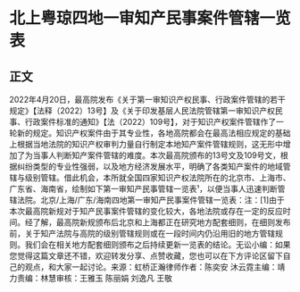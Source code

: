 # 北上粤琼四地一审知产民事案件管辖一览表
## 正文
2022年4月20日，最高院发布《关于第一审知识产权民事、行政案件管辖的若干规定》【法释（2022）13号】及《关于印发基层人民法院管辖第一审知识产权民事、行政案件标准的通知》【法（2022）109号】，对于知识产权案件管辖作了一轮新的规定。知识产权案件由于其专业性，各地高院都会在最高法相应规定的基础上根据当地法院的知识产权审判力量自行制定本地知产案件管辖规则，这无形中增加了为当事人判断知产案件管辖的难度。本次最高院颁布的13号文及109号文，根据纠纷类型的专业性强弱，以及地方经济发展水平，明确了各类知产案件的地域管辖与级别管辖。借此机会，本所就全国四家知识产权法院所在的北京市、上海市、广东省、海南省，绘制如下第一审知产民事管辖一览表¹，以便当事人迅速判断管辖法院。北京/上海/广东/海南四地第一审知产民事案件管辖一览表：注：[1]由于本次最高院新规对于知产民事案件管辖的变化较大，各地法院或存在一定的反应时间。经了解，最高院新规颁布后北京和上海都正在研究地方配套细则，在细则发布前，关于知产法院与高院的级别管辖规则或在一段时间内仍沿用旧的地方管辖规则。我们会在相关地方配套细则颁布之后持续更新一览表的结论。无讼小编：如果您觉得这篇文章还不错，欢迎转发分享、点赞收藏，您也可以在下方评论区留下自己的观点，和大家一起讨论。来源：虹桥正瀚律师作者：陈奕安 沐云霓主编：靖力责编：林慧审核：王雅玉 陈丽娟 刘逸凡 王敬